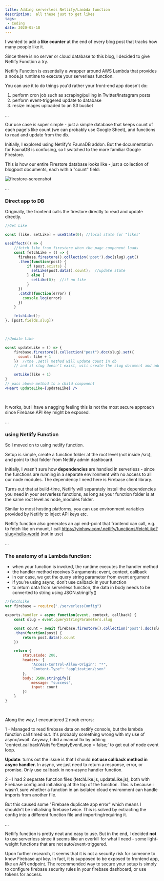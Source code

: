 ```yaml
---
title: Adding serverless Netlify/Lambda function
description:  all these just to get likes
tags:
 - Coding
date: 2020-05-18
---
```


I wanted to add a **like counter** at the end of every blog post that tracks how many people like it. 

Since there is no server or cloud database to this blog, I decided to give Netlify Function a try. 

Netlify Function is essentially a wrapper around AWS Lambda that provides a node.js runtime to execute your serverless function.

You can use it to do things you'd rather your front-end app doesn't do:

1. perform cron job such as scraping/pulling in Twitter/Instagram posts
2. perform event-triggered update to database
3. resize images uploaded to an S3 bucket

...

Our use case is super simple - just a simple database that keeps count of each page's like count (we can probably use Google Sheet), and functions to read and update from the db.

Initially, I explored using Netlify's FaunaDB addon. But the documentation for FaunaDB is confusing, so I switched to the more familiar Google Firestore.

This is how our entire Firestore database looks like - just a collection of blogpost documents, each with a "count" field:

![firestore-screenshot](firestore-screenshot.png)

...
<h3>Direct app to DB</h3>

Originally, the frontend calls the firestore directly to read and update directly. 

```jsx
//Get Like

const [like, setLike] = useState(0); //local state for "likes"

useEffect(() => {
	//fetch like from firestore when the page component loads
	const fetchLike = () => {
	  firebase.firestore().collection('post').doc(slug).get()
	  .then(function(post) {
	      if (post.exists) {
	        setLike(post.data().count);  //update state 
	      } else {
	        setLike(0);  //if no like
	      }        
	  })
	  .catch(function(error) {
	    console.log(error)
	  })
	}

	fetchLike();
}, [post.fields.slug])
```
<br />

```jsx
//Update Like

const updateLike = () => {
	firebase.firestore().collection("post").doc(slug).set({
	  count: like + 1
	})  //the .set() method will update count in db 
	// and if slug doesn't exist, will create the slug document and add count

	setLike(like + 1)
}
// pass above method to a child component
<Heart updateLike={updateLike} />
```
<br />

It works, but I have a nagging feeling this is not the most secure approach since Firebase API Key might be exposed.

...

<h3>using Netlify Function</h3>

So I moved on to using netlify function.

Setup is simple, create a function folder at the root level (not inside /src), and point to that folder from Netlify admin dashboard.

Initially, I wasn't sure how **dependencies** are handled in serverless - since the functions are running in a separate environment with no access to all our node modules. The dependency I need here is Firebase client library.

Turns out that at build-time, Netlify will separately install the dependencies you need in your serverless functions, as long as your function folder is at the same root level as node_modules folder.

Similar to most hosting platforms, you can use environment variables provided by Netlify to inject API keys etc.

Netlify function also generates an api end-point that frontend can call, e.g. to fetch like on mount, I call https://yinhow.com/.netlify/functions/fetchLike?slug=hello-world (not in use)

...

<h3>The anatomy of a Lambda function:</h3>

- when your function is invoked, the runtime executes the handler method
- the handler method receives 3 arguments: event, context, callback
- in our case, we get the query string parameter from event argument
- if you're using async, don't use callback in your function
- to return data from serverless function, the data in body needs to be converted to string using JSON.stringify()

```js
//fetchLike
var firebase = require("./serverlessConfig")

exports.handler = async function(event, context, callback) {
    const slug = event.queryStringParameters.slug

    const count = await firebase.firestore().collection('post').doc(slug).get()
    .then(function(post) {
    	return post.data().count
    })

    return {
    	statusCode: 200,
    	headers: {
			"Access-Control-Allow-Origin": "*",
			"Content-Type": "application/json"
		},
    	body: JSON.stringify({
    		message: "success",
    		input: count
    	})
    }
}
```
<br />

Along the way, I encountered 2 noob errors:

1 - Managed to read firebase data on netlify console, but the lambda function call timed out. It's probably something wrong with my use of async/await. Anyway, I did a manual fix by adding 'context.callbackWaitsForEmptyEventLoop = false;' to get out of node event loop. 

**Update**: turns out the issue is that I should **not use callback method in async handler**. In async, we just need to return a response, error, or promise. Only use callback in non-async handler function.

2 - I had 2 separate function files (fetchLike.js, updateLike.js), both with Firebase config and initialising at the top of the function. This is because i wasn't sure whether a function in an isolated cloud environment can handle imports from another file. 

But this caused some "Firebase duplicate app error" which means I shouldn't be initialising firebase twice. This is solved by extracting the config into a different function file and importing/requiring it.

...

Netlify function is pretty neat and easy to use. But in the end, I decided **not** to use serverless since it seems like an overkill for what I need - some light-weight functions that are not auto/event-triggered. 

Upon further research, it seems that it is not a security risk for someone to know Firebase api key. In fact, it is supposed to be exposed to frontend app, like an API endpoint. The recommended way to secure your setup is simply to configure firebase security rules in your firebase dashboard, or use tokens for access.
